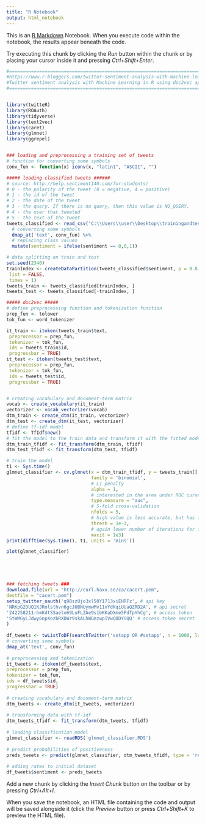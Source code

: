 ```yaml
---
title: "R Notebook"
output: html_notebook
---
```


This is an [R Markdown](http://rmarkdown.rstudio.com) Notebook. When you execute code within the notebook, the results appear beneath the code. 

Try executing this chunk by clicking the *Run* button within the chunk or by placing your cursor inside it and pressing *Ctrl+Shift+Enter*. 

```r
#========================================================================================================
#https://www.r-bloggers.com/twitter-sentiment-analysis-with-machine-learning-in-r-using-doc2vec-approach/
#Twitter sentiment analysis with Machine Learning in R using doc2vec approach
#========================================================================================================


library(twitteR)
library(ROAuth)
library(tidyverse)
library(text2vec)
library(caret)
library(glmnet)
library(ggrepel)


### loading and preprocessing a training set of tweets
# function for converting some symbols
conv_fun <- function(x) iconv(x, "latin1", "ASCII", "")

##### loading classified tweets ######
# source: http://help.sentiment140.com/for-students/
# 0 - the polarity of the tweet (0 = negative, 4 = positive)
# 1 - the id of the tweet
# 2 - the date of the tweet
# 3 - the query. If there is no query, then this value is NO_QUERY.
# 4 - the user that tweeted
# 5 - the text of the tweet
tweets_classified <- read_csv("C:\\Users\\user\\Desktop\\trainingandtestdata\\training.1600000.processed.noemoticon.csv", col_names = c('sentiment', 'id', 'date', 'query', 'user', 'text')) %>%
  # converting some symbols
  dmap_at('text', conv_fun) %>%
  # replacing class values
  mutate(sentiment = ifelse(sentiment == 0,0,1))

# data splitting on train and test
set.seed(2340)
trainIndex <- createDataPartition(tweets_classified$sentiment, p = 0.8, 
 list = FALSE, 
 times = 1)
tweets_train <- tweets_classified[trainIndex, ]
tweets_test <- tweets_classified[-trainIndex, ]

##### doc2vec #####
# define preprocessing function and tokenization function
prep_fun <- tolower
tok_fun <- word_tokenizer

it_train <- itoken(tweets_train$text, 
 preprocessor = prep_fun, 
 tokenizer = tok_fun,
 ids = tweets_train$id,
 progressbar = TRUE)
it_test <- itoken(tweets_test$text, 
 preprocessor = prep_fun, 
 tokenizer = tok_fun,
 ids = tweets_test$id,
 progressbar = TRUE)


# creating vocabulary and document-term matrix
vocab <- create_vocabulary(it_train)
vectorizer <- vocab_vectorizer(vocab)
dtm_train <- create_dtm(it_train, vectorizer)
dtm_test <- create_dtm(it_test, vectorizer)
# define tf-idf model
tfidf <- TfIdf$new()
# fit the model to the train data and transform it with the fitted model
dtm_train_tfidf <- fit_transform(dtm_train, tfidf)
dtm_test_tfidf <- fit_transform(dtm_test, tfidf)

# train the model
t1 <- Sys.time()
glmnet_classifier <- cv.glmnet(x = dtm_train_tfidf, y = tweets_train[['sentiment']],
                               family = 'binomial',
                               # L1 penalty
                               alpha = 1,
                               # interested in the area under ROC curve
                               type.measure = "auc",
                               # 5-fold cross-validation
                               nfolds = 5,
                               # high value is less accurate, but has faster training
                               thresh = 1e-3,
                               # again lower number of iterations for faster training
                               maxit = 1e3)
print(difftime(Sys.time(), t1, units = 'mins'))

plot(glmnet_classifier)





### fetching tweets ###
download.file(url = "http://curl.haxx.se/ca/cacert.pem",
destfile = "cacert.pem")
setup_twitter_oauth('q9BszUjo3xl50Y1713xiEHRFz', # api key
'NRKpG2DUQ1KJRolsthvn6gcJUBNUymwMv11vYdKqiUUaQZRD2A', # api secret
'242258211-hmKdtSSaelo69LuFLZAe9s1bKKaDXme5PdTpYhCg', # access token
'StWMGyLJdwy6npXozbRXDWr9skALhWGmzwpIVwQDDYSQQ' # access token secret
)
 
df_tweets <- twListToDF(searchTwitter('setapp OR #setapp', n = 1000, lang = 'en')) %>%
# converting some symbols
dmap_at('text', conv_fun)
 
# preprocessing and tokenization
it_tweets <- itoken(df_tweets$text,
preprocessor = prep_fun,
tokenizer = tok_fun,
ids = df_tweets$id,
progressbar = TRUE)
 
# creating vocabulary and document-term matrix
dtm_tweets <- create_dtm(it_tweets, vectorizer)
 
# transforming data with tf-idf
dtm_tweets_tfidf <- fit_transform(dtm_tweets, tfidf)
 
# loading classification model
glmnet_classifier <- readRDS('glmnet_classifier.RDS')
 
# predict probabilities of positiveness
preds_tweets <- predict(glmnet_classifier, dtm_tweets_tfidf, type = 'response')[ ,1]
 
# adding rates to initial dataset
df_tweets$sentiment <- preds_tweets

```

Add a new chunk by clicking the *Insert Chunk* button on the toolbar or by pressing *Ctrl+Alt+I*.

When you save the notebook, an HTML file containing the code and output will be saved alongside it (click the *Preview* button or press *Ctrl+Shift+K* to preview the HTML file).

